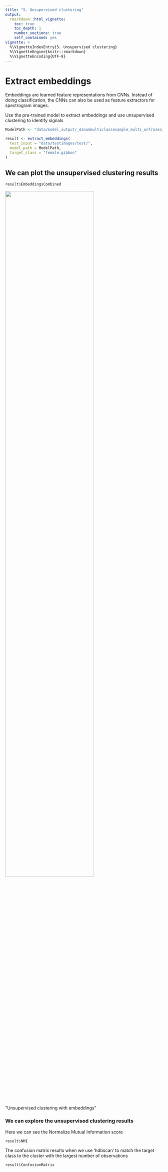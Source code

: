 ```yaml
---
title: "5. Unsupervised clustering"
output:
  rmarkdown::html_vignette:
    toc: true
    toc_depth: 1
    number_sections: true
    self_contained: yes
vignette: >
  %\VignetteIndexEntry{5. Unsupervised clustering}
  %\VignetteEngine{knitr::rmarkdown}
  %\VignetteEncoding{UTF-8}
---
```


# Extract embeddings
Embeddings are learned feature representations from CNNs. Instead of doing classification, the CNNs can also be used as feature extractors for spectrogram images. 

Use the pre-trained model to extract embeddings and use unsupervised clustering to identify signals

```r
ModelPath <- "data/model_output/_danummulticlassexample_multi_unfrozen_TRUE_/_danummulticlassexample_1_alexnet_model.pt"

result <- extract_embeddings(
  test_input = "data/testimages/test/",
  model_path = ModelPath,
  target_class = "female.gibbon"
)
```

## We can plot the unsupervised clustering results

```r
result$EmbeddingsCombined
```

 <img src="unsupervisedclustering.png" align="center" width = "75%" height="75%"/>
  <figcaption>"Unsupervised clustering with embeddings"<figcaption>


### We can explore the unsupervised clustering results

Here we can see the Normalize Mutual Information score

```r
result$NMI
```

The confusion matrix results when we use 'hdbscan' to match the target class to the cluster with the largest number of observations

```r
result$ConfusionMatrix
```

